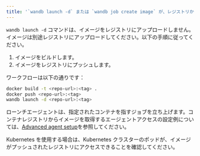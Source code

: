 ```yaml
---
title: '`wandb launch -d` または `wandb job create image` が、レジストリからプルせずに全体のDockerアーティファクトをアップロードしていますか？'
---
```


`wandb launch -d` コマンドは、イメージをレジストリにアップロードしません。イメージは別途レジストリにアップロードしてください。以下の手順に従ってください。

1. イメージをビルドします。
2. イメージをレジストリにプッシュします。

ワークフローは以下の通りです：

```bash
docker build -t <repo-url>:<tag> .
docker push <repo-url>:<tag>
wandb launch -d <repo-url>:<tag>
```

ローンチエージェントは、指定されたコンテナを指すジョブを立ち上げます。コンテナレジストリからイメージを取得するエージェントアクセスの設定例については、[Advanced agent setup](/ja/launch/set-up-launch/setup-agent-advanced#agent-configuration)を参照してください。

Kubernetes を使用する場合は、Kubernetes クラスターのポッドが、イメージがプッシュされたレジストリにアクセスできることを確認してください。